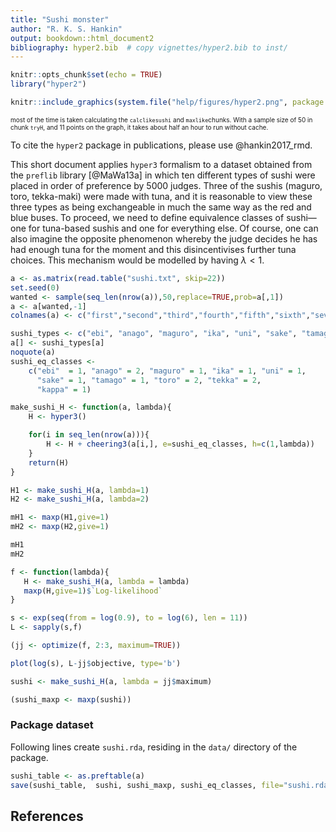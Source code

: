 ```yaml
---
title: "Sushi monster"
author: "R. K. S. Hankin"
output: bookdown::html_document2
bibliography: hyper2.bib  # copy vignettes/hyper2.bib to inst/
---
```


```r
knitr::opts_chunk$set(echo = TRUE)
library("hyper2")
```

```r
knitr::include_graphics(system.file("help/figures/hyper2.png", package = "hyper2"))
```


<font size="1"> most of the time is taken calculating the
`calclikesushi` and `maxlike`chunks.  With a sample size of 50 in
chunk `tryH`, and 11 points on the graph, it takes about half an hour
to run without cache. </font>

To cite the `hyper2` package in publications, please use @hankin2017_rmd.

This short document applies `hyper3` formalism to a dataset
obtained from the `preflib` library [@MaWa13a] in which ten
different types of sushi were placed in order of preference by 5000
judges.  Three of the sushis (maguro, toro, tekka-maki) were made with
tuna, and it is reasonable to view these three types as being
exchangeable in much the same way as the red and blue buses.  To
proceed, we need to define equivalence classes of sushi---one for
tuna-based sushis and one for everything else.  Of course, one can
also imagine the opposite phenomenon whereby the judge decides he has
had enough tuna for the moment and this disincentivises further tuna
choices.  This mechanism would be modelled by having $\lambda<1$.


```r
a <- as.matrix(read.table("sushi.txt", skip=22))
set.seed(0)
wanted <- sample(seq_len(nrow(a)),50,replace=TRUE,prob=a[,1])
a <- a[wanted,-1]
colnames(a) <- c("first","second","third","fourth","fifth","sixth","seventh","eighth","ninth","tenth")
```

```r
sushi_types <- c("ebi", "anago", "maguro", "ika", "uni", "sake", "tamago", "toro", "tekka", "kappa")
a[] <- sushi_types[a]
noquote(a)
sushi_eq_classes <-
    c("ebi"  = 1, "anago" = 2, "maguro" = 1, "ika" = 1, "uni" = 1,
      "sake" = 1, "tamago" = 1, "toro" = 2, "tekka" = 2,
      "kappa" = 1)
```
	

```r
make_sushi_H <- function(a, lambda){
    H <- hyper3()

    for(i in seq_len(nrow(a))){
        H <- H + cheering3(a[i,], e=sushi_eq_classes, h=c(1,lambda))
    }
    return(H)
}
```

```r
H1 <- make_sushi_H(a, lambda=1)
H2 <- make_sushi_H(a, lambda=2)
```


```r
mH1 <- maxp(H1,give=1)
mH2 <- maxp(H2,give=1)
```


```r
mH1
mH2
```

```r
f <- function(lambda){
   H <- make_sushi_H(a, lambda = lambda)
   maxp(H,give=1)$`Log-likelihood`
}

s <- exp(seq(from = log(0.9), to = log(6), len = 11))
L <- sapply(s,f)
```

```r
(jj <- optimize(f, 2:3, maximum=TRUE))
```

```r
plot(log(s), L-jj$objective, type='b')
```

```r
sushi <- make_sushi_H(a, lambda = jj$maximum)
```

```r
(sushi_maxp <- maxp(sushi))
```

### Package dataset {-}

Following lines create `sushi.rda`, residing in the `data/` directory of the package.

```r
sushi_table <- as.preftable(a)
save(sushi_table,  sushi, sushi_maxp, sushi_eq_classes, file="sushi.rda")
```

## References {-}
